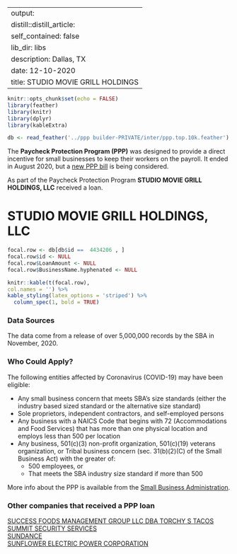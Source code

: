 
---
output:
  distill::distill_article:
    self_contained: false
    lib_dir: libs
description: Dallas, TX 
date: 12-10-2020
title: STUDIO MOVIE GRILL HOLDINGS 
---




```r
knitr::opts_chunk$set(echo = FALSE)
library(feather)
library(knitr)
library(dplyr)
library(kableExtra)

db <- read_feather('../ppp builder-PRIVATE/inter/ppp.top.10k.feather')

```



The **Paycheck Protection Program (PPP)** was designed to provide a direct incentive for small businesses to keep their workers on the payroll. It ended in August 2020, but a [new PPP bill](https://thehill.com/policy/finance/529092-bipartisan-support-for-new-ppp-loans-gains-momentum-in-congress) is being considered.

As part of the Paycheck Protection Program **STUDIO MOVIE GRILL HOLDINGS, LLC** received a loan.


# STUDIO MOVIE GRILL HOLDINGS, LLC 

```r
focal.row <- db[db$id ==  4434206 , ]
focal.row$id <- NULL
focal.row$LoanAmount <- NULL
focal.row$BusinessName.hyphenated <- NULL

knitr::kable(t(focal.row), 
col.names = '') %>%
kable_styling(latex_options = 'striped') %>%
  column_spec(1, bold = TRUE)


```

### Data Sources

The data come from a release of over 5,000,000 records by the SBA in November, 2020.


### Who Could Apply?

The following entities affected by Coronavirus (COVID-19) may have been eligible:

+ Any small business concern that meets SBA’s size standards (either the industry based sized standard or the alternative size standard)
+ Sole proprietors, independent contractors, and self-employed persons
+ Any business with a NAICS Code that begins with 72 (Accommodations and Food Services) that has more than one physical location and employs less than 500 per location
+ Any business, 501(c)(3) non-profit organization, 501(c)(19) veterans organization, or Tribal business concern (sec. 31(b)(2)(C) of the Small Business Act) with the greater of:
  + 500 employees, or 
  + That meets the SBA industry size standard if more than 500


More info about the PPP is available from the [Small Business Administration](https://www.sba.gov/funding-programs/loans/coronavirus-relief-options/paycheck-protection-program).

 
### Other companies that received a PPP loan 
   
 [SUCCESS FOODS MANAGEMENT GROUP LLC DBA TORCHY S TACOS](/Paycheck-Protection-Program/4440141-SUCCESS-FOODS-MANAGEMENT-GROUP-LLC-DBA-TORCHY-S-TACOS) <br> [SUMMIT SECURITY SERVICES](/Paycheck-Protection-Program/4448992-SUMMIT-SECURITY-SERVICES) <br> [SUNDANCE](/Paycheck-Protection-Program/4453490-SUNDANCE) <br> [SUNFLOWER ELECTRIC POWER CORPORATION](/Paycheck-Protection-Program/4454340-SUNFLOWER-ELECTRIC-POWER-CORPORATION) <br>